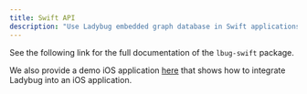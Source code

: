 ```yaml
---
title: Swift API
description: "Use Ladybug embedded graph database in Swift applications with the official Swift API"
---
```



See the following link for the full documentation of the `lbug-swift` package.

<LinkCard
  title="Swift API documentation"
  href="https://lbugdb.github.io/api-docs/swift/documentation/lbug/"
/>

We also provide a demo iOS application [here](https://github.com/LadybugDB/lbug-swift-demo) that shows how to integrate Ladybug into an iOS application.
